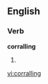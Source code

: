 
==English==

===Verb===
'''corralling'''

# {{present participle of|[[corral]]}}

[[vi:corralling]]